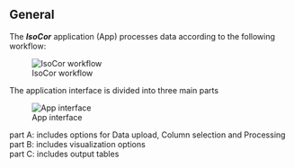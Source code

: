 ## General

The ***IsoCor*** application (App) processes data according to the following workflow:

![IsoCor workflow](images/01_general_01.png)

The application interface is divided into three main parts

![App interface](images/01_general_02.png)

part A: includes options for Data upload, Column selection and Processing   
part B: includes visualization options    
part C: includes output tables

